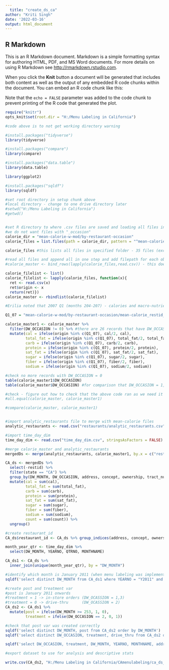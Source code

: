 ---
  title: "create_ds_ca"
author: "Kriti Singh"
date: '2022-03-16'
output: html_document
---

## R Markdown

This is an R Markdown document. Markdown is a simple formatting syntax for authoring HTML, PDF, and MS Word documents. For more details on using R Markdown see <http://rmarkdown.rstudio.com>.

When you click the **Knit** button a document will be generated that includes both content as well as the output of any embedded R code chunks within the document. You can embed an R code chunk like this:


Note that the `echo = FALSE` parameter was added to the code chunk to prevent printing of the R code that generated the plot.

```{r setup, include=FALSE, echo=FALSE}
require("knitr")
opts_knit$set(root.dir = "H:/Menu Labeling in California")

#code above is to not get working directory warning

```

```{r}
#install.packages("tidyverse")
library(tidyverse)

#install.packages("compare")
library(compare)

#install.packages("data.table")
library(data.table)

library(ggplot2)

#install.packages("sqldf")
library(sqldf)

#set root directory in setup chunk above
#local directory - change to one drive directory later
#setwd("H:/Menu Labeling in California")
#getwd()


#set R directory to where .csv files are saved and loading all files in folder at 
#we do not want files with "_occasion"
calorie_dir = "mean-calorie-w-mod/by-restaurant-occasion"
calorie_files = list.files(path = calorie_dir, pattern = "^mean-calorie_restid_2(.*)csv$", full.names = TRUE)

calorie_files #this lists all files in specified folder - 35 files (excluding "_occasion")

#read all files and append all in one step and add filepath for each observation
#calorie_master <- bind_rows(lapply(calorie_files,read.csv)) - this does not create column with filepath

calorie_filelist <- list()
calorie_filelist <- lapply(calorie_files, function(x){
  ret <- read.csv(x)
  ret$origin <- x
  return(ret)})
calorie_master <- rbindlist(calorie_filelist)

#Erilia noted that 2007 Q1 (months 204-207) - calories and macro-nutrients were double counted but count (#orders) was not

Q1_07 = "mean-calorie-w-mod/by-restaurant-occasion/mean-calorie_restid_2007_Q1.csv"

calorie_master1 <- calorie_master %>%
  filter(DW_OCCASION != 0) %>% #there are 26 records that have DW_OCCASION = 0, we do not want to include this in the analysis dataset
  mutate(cal = ifelse(origin %in% c(Q1_07), cal/2, cal), 
         total_fat = ifelse(origin %in% c(Q1_07), total_fat/2, total_fat),
         carb = ifelse(origin %in% c(Q1_07), carb/2, carb),
         protein = ifelse(origin %in% c(Q1_07), protein/2, protein),
         sat_fat = ifelse(origin %in% c(Q1_07), sat_fat/2, sat_fat),
         sugar = ifelse(origin %in% c(Q1_07), sugar/2, sugar),
         fiber = ifelse(origin %in% c(Q1_07), fiber/2, fiber),
         sodium = ifelse(origin %in% c(Q1_07), sodium/2, sodium))

#check no more records with DW_OCCASION = 0
table(calorie_master1$DW_OCCASION)
table(calorie_master$DW_OCCASION) #for comparison that DW_OCCASION = 1, 2, 3 have same frequencies

#check - figure out how to check that the above code ran as we need it to
#all.equal(calorie_master, calorie_master1)

#compare(calorie_master, calorie_master1)


#import analytic_restaurants file to merge with mean-calorie files
analytic_restaurants <- read.csv("restaurants/analytic_restaurants.csv", stringsAsFactors = FALSE)

#import time_day_dim
time_day_dim <- read.csv("time_day_dim.csv", stringsAsFactors = FALSE)

```

```{r}
#merge calorie_master and analytic_restaurants
mergedDs <- merge(analytic_restaurants, calorie_master1, by.x = c("restid"), by.y = c("DW_RESTID"))

CA_ds <- mergedDs %>%
  select(-restid) %>%
  filter(state == "CA") %>%
  group_by(DW_MONTH, DW_OCCASION, address, concept, ownership, tract_num) %>%
  mutate(cal = sum(cal), 
         total_fat = sum(total_fat), 
         carb = sum(carb), 
         protein = sum(protein), 
         sat_fat = sum(sat_fat), 
         sugar = sum(sugar), 
         fiber = sum(fiber), 
         sodium = sum(sodium), 
         count = sum(count)) %>%
  ungroup() 

#create restaurant_id
CA_ds$restaurant_id <- CA_ds %>% group_indices(address, concept, ownership, tract_num) 

month_year_qtr <- time_day_dim %>%
  select(DW_MONTH, YEARNO, QTRNO, MONTHNAME)

CA_ds1 <- CA_ds %>% 
  inner_join(unique(month_year_qtr), by = "DW_MONTH") 

#identify which month is January 2011 (when menu labeling was implemented in CA)
sqldf('select distinct DW_MONTH from CA_ds1 where YEARNO = "Y2011" and MONTHNAME = "JANUARY"') #this returns DW_MONTH 253 (correct)

#create post and treatment var
#post is January 2011 onwards
#treatment = 1 -> in-store orders (DW_OCASSION = 1,3)
#treatment = 0 -> drive-thru      (DW_OCASSION = 2)
CA_ds2 <- CA_ds1 %>%
  mutate(post = ifelse(DW_MONTH >= 253, 1, 0), 
         treatment = ifelse(DW_OCCASION == 2, 0, 1))

#check that post var was created correctly
sqldf('select distinct DW_MONTH, post from CA_ds2 order by DW_MONTH')
sqldf('select distinct DW_OCCASION, treatment, drive_thru from CA_ds2 order by DW_OCCASION')

sqldf('select DW_OCCASION, treatment, DW_MONTH, YEARNO, MONTHNAME, address from CA_ds2 where DW_OCCASION = 0 order by DW_MONTH')

#export dataset to use for analysis and descriptive stats

write.csv(CA_ds2, "H:/Menu Labeling in California/CAmenulabeling/ca_ds_223003.csv")


```

